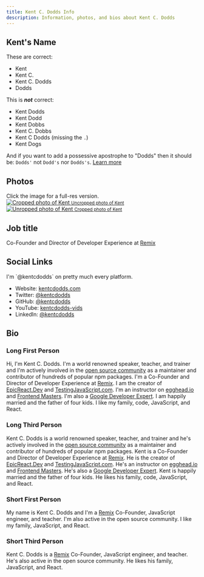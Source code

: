 ```yaml
---
title: Kent C. Dodds Info
description: Information, photos, and bios about Kent C. Dodds
---
```


## Kent's Name

These are correct:

- Kent
- Kent C.
- Kent C. Dodds
- Dodds

This is _**not**_ correct:

- Kent Dodds
- Kent Dodd
- Kent Dobbs
- Kent C. Dobbs
- Kent C Dodds (missing the `.`)
- Kent Dogs

And if you want to add a possessive apostrophe to "Dodds" then it should be:
`Dodds'` not `Dodd's` nor `Dodds's`.
[Learn more](https://www.grammarbook.com/punctuation/apostro.asp)

## Photos

<callout-muted class="aside">
  Click the image for a full-res version.
</callout-muted>

<div
  style={{
    display: 'flex',
    flexWrap: 'wrap',
    justifyContent: 'space-around',
    textAlign: 'center',
  }}
>
  <div>
    <a
      target="_blank"
      rel="noreferrer noopener"
      href="https://res.cloudinary.com/kentcdodds-com/image/upload/kent/profile.jpg"
    >
      <img
        alt="Cropped photo of Kent"
        style={{height: 200, width: 200, display: 'block', marginBottom: 4}}
        src="https://res.cloudinary.com/kentcdodds-com/image/upload/f_auto,q_auto,dpr_2.0,h_200,ar_1:1,c_fill/kent/profile"
      />
      <small>Uncropped photo of Kent</small>
    </a>
  </div>
  <div>
    <a
      target="_blank"
      rel="noreferrer noopener"
      href="https://res.cloudinary.com/kentcdodds-com/image/upload/kent/profile-transparent.png"
    >
      <img
        alt="Unropped photo of Kent"
        style={{height: 200, width: 200, display: 'block', marginBottom: 4}}
        src="https://res.cloudinary.com/kentcdodds-com/image/upload/f_auto,q_auto,dpr_2.0,h_200,ar_1:1,c_fill/kent/profile-transparent"
      />
      <small>Cropped photo of Kent</small>
    </a>
  </div>
</div>

## Job title

Co-Founder and Director of Developer Experience at [Remix](https://remix.run)

## Social Links

<callout-muted class="aside">
  I'm `@kentcdodds` on pretty much every platform.
</callout-muted>

- Website: [kentcdodds.com](https://kentcdodds.com)
- Twitter: [@kentcdodds](https://twitter.com/kentcdodds)
- GitHub: [@kentcdodds](https://github.com/kentcdodds)
- YouTube: [kentcdodds-vids](https://www.youtube.com/c/kentcdodds-vids)
- LinkedIn: [@kentcdodds](https://www.linkedin.com/in/kentcdodds)

## Bio

### Long First Person

Hi, I'm Kent C. Dodds. I'm a world renowned speaker, teacher, and trainer and
I'm actively involved in the
[open source community](https://github.com/kentcdodds) as a maintainer and
contributor of hundreds of popular npm packages. I'm a Co-Founder and Director of Developer Experience at [Remix](https://remix.run). I am the creator of
[EpicReact.Dev](https://epicreact.dev) and
[TestingJavaScript.com](https://testingjavascript.com). I'm an instructor on
[egghead.io](https://egghead.io/instructors/kentcdodds) and
[Frontend Masters](https://frontendmasters.com). I'm also a
[Google Developer Expert](https://developers.google.com/experts/people/kent-c-dodds).
I am happily married and the father of four kids. I like my family, code,
JavaScript, and React.

### Long Third Person

Kent C. Dodds is a world renowned speaker, teacher, and trainer and he's
actively involved in the [open source community](https://github.com/kentcdodds)
as a maintainer and contributor of hundreds of popular npm packages. Kent is a Co-Founder and Director of Developer Experience at [Remix](https://remix.run). He is the
creator of [EpicReact.Dev](https://epicreact.dev) and
[TestingJavaScript.com](https://testingjavascript.com). He's an instructor on
[egghead.io](https://egghead.io/instructors/kentcdodds) and
[Frontend Masters](https://frontendmasters.com). He's also a
[Google Developer Expert](https://developers.google.com/experts/people/kent-c-dodds).
Kent is happily married and the father of four kids. He likes his family, code,
JavaScript, and React.

### Short First Person

My name is Kent C. Dodds and I'm a [Remix](https://remix.run) Co-Founder, JavaScript engineer, and teacher. I'm also
active in the open source community. I like my family, JavaScript, and React.

### Short Third Person

Kent C. Dodds is a [Remix](https://remix.run) Co-Founder, JavaScript engineer, and teacher. He's also active in the open
source community. He likes his family, JavaScript, and React.
